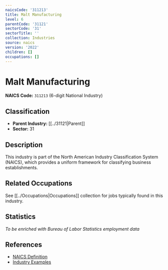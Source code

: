 ```yaml
---
naicsCode: '311213'
title: Malt Manufacturing
level: 6
parentCode: '31121'
sectorCode: '31'
sectorTitle: ''
collection: Industries
source: naics
version: '2022'
children: []
occupations: []
---
```

# Malt Manufacturing

**NAICS Code:** `311213` (6-digit National Industry)

## Classification

- **Parent Industry:** [[../31121|Parent]]
- **Sector:** 31

## Description

This industry is part of the North American Industry Classification System (NAICS), which provides a uniform framework for classifying business establishments.

## Related Occupations

See [[../Occupations|Occupations]] collection for jobs typically found in this industry.

## Statistics

*To be enriched with Bureau of Labor Statistics employment data*

## References

- [NAICS Definition](https://www.census.gov/naics/)
- [Industry Examples](https://www.census.gov/naics/2022NAICS/)
